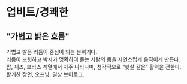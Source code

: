 # 업비트/경쾌한
## "가볍고 밝은 흐름"
가볍고 밝은 리듬이 중심이 되는 분위기다.  
리듬이 또렷하고 박자가 명확하여 듣는 사람의 몸을 자연스럽게 움직이게 만든다.  
팝, 재즈, 브라스 계열에서 자주 나타나며, 청각적으로 “햇살 같은” 활력을 전한다.  
활기찬 장면, 오프닝, 일상 브이로그.  